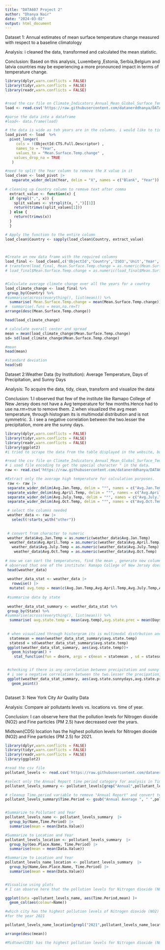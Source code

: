 ```yaml
---
title: "DATA607 Project 2"
author: "Dhanya Nair"
date: "2024-03-02"
output: html_document
---
```

Dataset 1: Annual estimates of mean surface temperature change measured with respect to a baseline climatology

Analysis:
i cleaned the data, transformed and calculated the mean statistic.

Conclusion:
Based on this analysis, Luxemberg ,Estonia, Serbia,Belgium and latvia countries may be experiencing a more pronounced impact in terms of temperature change.

```r
library(dplyr,warn.conflicts = FALSE)
library(tidyr,warn.conflicts = FALSE)
library(readr,warn.conflicts = FALSE)


#read the csv file on Climate_Indicators_Annual_Mean_Global_Surface_Temperature
load <- read.csv('https://raw.githubusercontent.com/datanerddhanya/DATA607/main/Indicator_3_1_Climate_Indicators_Annual_Mean_Global_Surface_Temperature_577579683071085080.csv',sep = ",", stringsAsFactors=FALSE, quote = "\"")

#parse the data into a dataframe
#load<- data.frame(load)

# the data is wide as teh years are in the columns. i would like to tidy the data by moving it into #rows.
load_pivot <- load  %>%
  pivot_longer(
     cols = !(ObjectId:CTS.Full.Descriptor) ,
     names_to = "Year", 
     values_to = "Mean.Surface.Temp.change" ,
    values_drop_na = TRUE
   ) 

#need to split the Year column to remove the X value in it 
load_clean <- load_pivot |> 
   separate_wider_delim(Year, delim = "X", names = c("Blank", "Year"))
  
# cleaning up Country column to remove text after comma
  extract_value <- function(x) {
  if (grepl(",", x)) {
    split_values <- strsplit(x, ",")[[1]]
    return(trimws(split_values[1]))
  } else {
    return(trimws(x))
  }
  }

# Apply the function to the entire column
load_clean$Country <- sapply(load_clean$Country, extract_value)


 
#Create an new data frame with the required columns
load_final <- load_clean[,c('ObjectId','Country','ISO3','Unit','Year','Mean.Surface.Temp.change')]
# transform(load_final, Mean.Surface.Temp.change = as.numeric(Mean.Surface.Temp.change))
# load_final$Mean.Surface.Temp.change = as.numeric(load_final$Mean.Surface.Temp.change)


#Calculate average climate change over all the years for a country
load_climate_change <- load_final %>%
 group_by(Country) %>%
#summarise(across(everything(), list(mean))) %>%
  summarise( Mean.Surface.Temp.change = mean(Mean.Surface.Temp.change)) %>%
#  summarise(.funs = mean,na.rm=T)          
arrange(desc(Mean.Surface.Temp.change))

head(load_climate_change)

# calculate overall center and spread
mean = mean(load_climate_change$Mean.Surface.Temp.change)
sd= sd(load_climate_change$Mean.Surface.Temp.change)

#mean
head(mean)

#standard deviation
head(sd)
```
Dataset 2:Weather Data (by Institution): Average Temperature, Days of Precipitation, and Sunny Days

Analysis: 
To acquire the data, tidy, clean, transform and visualize the data

Conclusion:
1.I observed that few  of the institute like Ramapo College of New Jersey does not have a Avg temperature for few months.Hence had to use na.rm=true to remove them.
2.when visualized the avg mean temperature, through histogram its is multimodal distribution and is not symmetric.
3. i see a negative correlation between the two.lesser the precipitation, more are the sunny days.


```r

library(dplyr,warn.conflicts = FALSE)
library(tidyr,warn.conflicts = FALSE)
library(readr,warn.conflicts = FALSE)
library(ggplot2)
#i tried to scrape the data from the table displayed in the website, but i was not successful.

#read the csv file on Climate_Indicators_Annual_Mean_Global_Surface_Temperature
# i used file encoding to get the special character ° in the data.
raw <- read.csv('https://raw.githubusercontent.com/datanerddhanya/DATA607/main/Institutions_Weather_Data.csv', sep = ",", fileEncoding="latin1")

#Extract only the average high temperature for calculation purposes.
 raw <- raw |> 
 separate_wider_delim(Avg.Jan.Temp, delim = "°", names = c("Avg.Jan.Temp", "other"), too_many="drop") |>
 separate_wider_delim(Avg.April.Temp, delim = "°", names = c("Avg.April.Temp", "other1"), too_many="drop") |>
 separate_wider_delim(Avg.July.Temp, delim = "°", names = c("Avg.July.Temp", "other2"), too_many="drop") |>
 separate_wider_delim(Avg.Oct.Temp, delim = "°", names = c("Avg.Oct.Temp", "other3"), too_many="drop")

 # select the columns needed
 weather_data <- raw |> 
   select(!starts_with("other"))
 
 
 # convert from character to numeric
 weather_data$Avg.Jan.Temp = as.numeric(weather_data$Avg.Jan.Temp)
  weather_data$Avg.April.Temp = as.numeric(weather_data$Avg.April.Temp)
   weather_data$Avg.July.Temp = as.numeric(weather_data$Avg.July.Temp)
    weather_data$Avg.Oct.Temp = as.numeric(weather_data$Avg.Oct.Temp)
    
# now we can sort the temperatures, find the mean , generate new columns etc
# observed that one of the institute: Ramapo College of New Jersey does not have a temperature for april. Hence removing that row  
 head(weather_data)
 
 weather_data_stat <- weather_data |> 
   rowwise() |> 
  mutate( avg.temp = mean(c(Avg.Jan.Temp,Avg.April.Temp,Avg.July.Temp,Avg.Oct.Temp),na.rm = TRUE))
 
 #summarise data by state
 
 weather_data_stat_summary <- weather_data_stat %>%
 group_by(State) %>%
#summarise(across(everything(), list(mean))) %>%
  summarise( avg.state.temp = mean(avg.temp),avg.state.prec = mean(Days.w.Precipitation), avg.state.sunnydays = mean(Sunny.Days))
 
 
 # when visualized through historgram its is multimodal distrbution and is not symmetric.
  statemean = mean(weather_data_stat_summary$avg.state.temp)
  statesd = sd(weather_data_stat_summary$avg.state.temp)
 ggplot(weather_data_stat_summary, aes(avg.state.temp))+
   geom_histogram() +
    stat_function(fun = dnorm, args = c(mean = statemean , sd = statesd), col = "tomato")


 #checking if there is any correlation between precipitation and sunny days
 # i see a negative correlation between the two.lesser the precipation, more are the sunny days.
 ggplot(weather_data_stat_summary, aes(avg.state.sunnydays,avg.state.prec))+
   geom_point() 
 

```

Dataset 3: 
New York City Air Quality Data

Analysis:
Compare air pollutants levels vs. locations vs. time of year.

Conclusion:
I can observe here that the pollution levels for Nitrogen dioxide (NO2) and Fine particles (PM 2.5) have decreased over the years.

Midtown(CD5) location has the highest pollution levels for Nitrogen dioxide (NO2) and Fine particles (PM 2.5) for 2021.
```r



library(dplyr,warn.conflicts = FALSE)
library(tidyr,warn.conflicts = FALSE)
library(readr,warn.conflicts = FALSE)
library(ggplot2)

#read the csv file 
pollutant_levels <- read.csv('https://raw.githubusercontent.com/datanerddhanya/DATA607/main/Air_Quality_20240302.csv', fileEncoding="latin1")

#select only the Annual Report time period category for analysis in Time.Period column
pollutant_levels_summary <- pollutant_levels[grep("Annual",pollutant_levels$Time.Period),] 

# cleanup Time.period variable to remove "Annual Report" and convert to numeric
pollutant_levels_summary$Time.Period <- gsub("Annual Average ", " ",pollutant_levels_summary$Time.Period) 


#Summarize to Pollutant and Year
pollutant_levels_name <- pollutant_levels_summary  |>
  group_by(Name,Time.Period) |>
  summarise(mean = mean(Data.Value))

#Summarize to Location and Year
pollutant_levels_location <- pollutant_levels_summary  |>
  group_by(Geo.Place.Name, Time.Period) |>
  summarise(mean = mean(Data.Value))

#Summarize to Location and Year
pollutant_levels_name_location <- pollutant_levels_summary  |>
  group_by(Name,Geo.Place.Name, Time.Period) |>
  summarise(mean = mean(Data.Value))


#Visualise using plots
# I can observe here that the pollution levels for Nitrogen dioxide (NO2) and Fine particles (PM 2.5) have decreased over the years.

ggplot(data =pollutant_levels_name, aes(Time.Period,mean) )+
  geom_col(aes(colour=Name))

#which city has the highest pollution levels of Nitrogen dioxide (NO2) and Fine particles (PM 2.5)
#for the year 2021

pollutant_levels_name_location[grepl("2021",pollutant_levels_name_location$Time.Period),] |>

arrange(desc(mean))

#Midtown(CD5) has the highest pollution levels for Nitrogen dioxide (NO2) and Fine particles (PM 2.5) for 2021.


```
